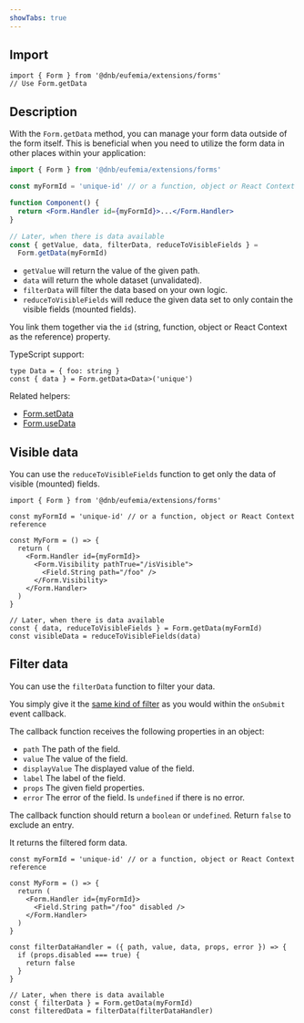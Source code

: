 ```yaml
---
showTabs: true
---
```


## Import

```tsx
import { Form } from '@dnb/eufemia/extensions/forms'
// Use Form.getData
```

## Description

With the `Form.getData` method, you can manage your form data outside of the form itself. This is beneficial when you need to utilize the form data in other places within your application:

```jsx
import { Form } from '@dnb/eufemia/extensions/forms'

const myFormId = 'unique-id' // or a function, object or React Context reference

function Component() {
  return <Form.Handler id={myFormId}>...</Form.Handler>
}

// Later, when there is data available
const { getValue, data, filterData, reduceToVisibleFields } =
  Form.getData(myFormId)
```

- `getValue` will return the value of the given path.
- `data` will return the whole dataset (unvalidated).
- `filterData` will filter the data based on your own logic.
- `reduceToVisibleFields` will reduce the given data set to only contain the visible fields (mounted fields).

You link them together via the `id` (string, function, object or React Context as the reference) property.

TypeScript support:

```tsx
type Data = { foo: string }
const { data } = Form.getData<Data>('unique')
```

Related helpers:

- [Form.setData](/uilib/extensions/forms/Form/setData/)
- [Form.useData](/uilib/extensions/forms/Form/useData/)

## Visible data

You can use the `reduceToVisibleFields` function to get only the data of visible (mounted) fields.

```tsx
import { Form } from '@dnb/eufemia/extensions/forms'

const myFormId = 'unique-id' // or a function, object or React Context reference

const MyForm = () => {
  return (
    <Form.Handler id={myFormId}>
      <Form.Visibility pathTrue="/isVisible">
        <Field.String path="/foo" />
      </Form.Visibility>
    </Form.Handler>
  )
}

// Later, when there is data available
const { data, reduceToVisibleFields } = Form.getData(myFormId)
const visibleData = reduceToVisibleFields(data)
```

## Filter data

You can use the `filterData` function to filter your data.

You simply give it the [same kind of filter](/uilib/extensions/forms/Form/Handler/demos/#filter-your-data) as you would within the `onSubmit` event callback.

The callback function receives the following properties in an object:

- `path` The path of the field.
- `value` The value of the field.
- `displayValue` The displayed value of the field.
- `label` The label of the field.
- `props` The given field properties.
- `error` The error of the field. Is `undefined` if there is no error.

The callback function should return a `boolean` or `undefined`. Return `false` to exclude an entry.

It returns the filtered form data.

```tsx
const myFormId = 'unique-id' // or a function, object or React Context reference

const MyForm = () => {
  return (
    <Form.Handler id={myFormId}>
      <Field.String path="/foo" disabled />
    </Form.Handler>
  )
}

const filterDataHandler = ({ path, value, data, props, error }) => {
  if (props.disabled === true) {
    return false
  }
}

// Later, when there is data available
const { filterData } = Form.getData(myFormId)
const filteredData = filterData(filterDataHandler)
```
